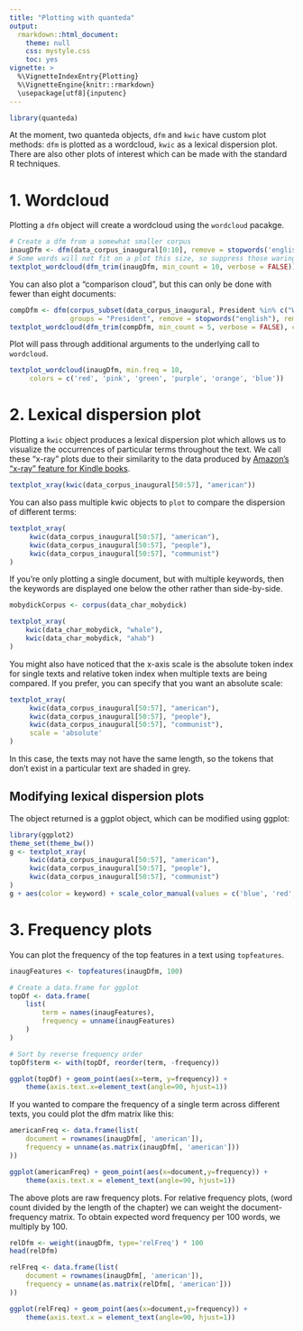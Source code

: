 ```yaml
---
title: "Plotting with quanteda"
output:
  rmarkdown::html_document:
    theme: null
    css: mystyle.css
    toc: yes
vignette: >
  %\VignetteIndexEntry{Plotting}
  %\VignetteEngine{knitr::rmarkdown}
  \usepackage[utf8]{inputenc}
---
```


```r
library(quanteda)
```

At the moment, two quanteda objects, `dfm` and `kwic` have custom plot methods: `dfm` is plotted as a wordcloud, `kwic` as a lexical dispersion plot. There are also other plots of interest which can be made with the standard R techniques.

# 1. Wordcloud 

Plotting a `dfm` object will create a wordcloud using the `wordcloud` pacakge.

```r
# Create a dfm from a somewhat smaller corpus
inaugDfm <- dfm(data_corpus_inaugural[0:10], remove = stopwords('english'), removePunct = TRUE)
# Some words will not fit on a plot this size, so suppress those warings
textplot_wordcloud(dfm_trim(inaugDfm, min_count = 10, verbose = FALSE))
```

You can also plot a "comparison cloud", but this can only be done with fewer than eight documents:

```r
compDfm <- dfm(corpus_subset(data_corpus_inaugural, President %in% c("Washington", "Jefferson", "Madison")),
               groups = "President", remove = stopwords("english"), removePunct = TRUE)
textplot_wordcloud(dfm_trim(compDfm, min_count = 5, verbose = FALSE), comparison = TRUE)
```

Plot will pass through additional arguments to the underlying call to `wordcloud`.
```r
textplot_wordcloud(inaugDfm, min.freq = 10,
     colors = c('red', 'pink', 'green', 'purple', 'orange', 'blue'))
```

# 2. Lexical dispersion plot

Plotting a `kwic` object produces a lexical dispersion plot which allows us to visualize the occurrences of particular terms throughout the text.  We call these "x-ray" plots due to their similarity to the data produced by [Amazon's "x-ray" feature for Kindle books](https://en.wikipedia.org/wiki/X-Ray_(Amazon_Kindle)).

```r
textplot_xray(kwic(data_corpus_inaugural[50:57], "american"))
```

You can also pass multiple kwic objects to `plot` to compare the dispersion of different terms:
```r
textplot_xray(
     kwic(data_corpus_inaugural[50:57], "american"),
     kwic(data_corpus_inaugural[50:57], "people"),
     kwic(data_corpus_inaugural[50:57], "communist")
)
```

If you're only plotting a single document, but with multiple keywords, then the keywords are displayed one below the other rather than side-by-side.

```r
mobydickCorpus <- corpus(data_char_mobydick)

textplot_xray(
    kwic(data_char_mobydick, "whale"),
    kwic(data_char_mobydick, "ahab")
)
```

You might also have noticed that the x-axis scale is the absolute token index for single texts and relative token index when multiple texts are being compared. If you prefer, you can specify that you want an absolute scale:

```r
textplot_xray(
     kwic(data_corpus_inaugural[50:57], "american"),
     kwic(data_corpus_inaugural[50:57], "people"),
     kwic(data_corpus_inaugural[50:57], "communist"),
     scale = 'absolute'
)
```

In this case, the texts may not have the same length, so the tokens that don't exist in a particular text are shaded in grey.

## Modifying lexical dispersion plots

The object returned is a ggplot object, which can be modified using ggplot:

```r
library(ggplot2)
theme_set(theme_bw())
g <- textplot_xray(
     kwic(data_corpus_inaugural[50:57], "american"),
     kwic(data_corpus_inaugural[50:57], "people"),
     kwic(data_corpus_inaugural[50:57], "communist")
)
g + aes(color = keyword) + scale_color_manual(values = c('blue', 'red', 'green'))

```


# 3. Frequency plots


You can plot the frequency of the top features in a text using `topfeatures`.

```r
inaugFeatures <- topfeatures(inaugDfm, 100)

# Create a data.frame for ggplot
topDf <- data.frame(
    list(
        term = names(inaugFeatures),
        frequency = unname(inaugFeatures)
    )
)

# Sort by reverse frequency order
topDf$term <- with(topDf, reorder(term, -frequency))

ggplot(topDf) + geom_point(aes(x=term, y=frequency)) +
    theme(axis.text.x=element_text(angle=90, hjust=1))
```

If you wanted to compare the frequency of a single term across different texts, you could plot the dfm matrix like this:

```r

americanFreq <- data.frame(list(
    document = rownames(inaugDfm[, 'american']),
    frequency = unname(as.matrix(inaugDfm[, 'american']))
))

ggplot(americanFreq) + geom_point(aes(x=document,y=frequency)) +
    theme(axis.text.x = element_text(angle=90, hjust=1))

```

The above plots are raw frequency plots. For relative frequency plots, (word count divided by the length of the chapter) we can weight the document-frequency matrix. To obtain expected word frequency per 100 words, we multiply by 100. 

```r
relDfm <- weight(inaugDfm, type='relFreq') * 100
head(relDfm)

relFreq <- data.frame(list(
    document = rownames(inaugDfm[, 'american']),
    frequency = unname(as.matrix(relDfm[, 'american']))
))

ggplot(relFreq) + geom_point(aes(x=document,y=frequency)) +
    theme(axis.text.x = element_text(angle=90, hjust=1))
```
